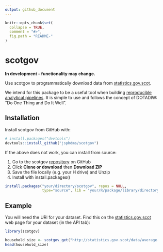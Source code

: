 ```yaml
---
output: github_document
---
```


<!-- README.md is generated from README.Rmd. Please edit that file -->

```r
knitr::opts_chunk$set(
  collapse = TRUE,
  comment = "#>",
  fig.path = "README-"
)
```

# scotgov

**In development - functionality may change.**

Use scotgov to programmatically download data from [statistics.gov.scot](statistics.gov.scot).

We intend for this package to be a useful tool when building [reproducible analytical pipelines](https://ukgovdatascience.github.io/rap_companion/). It is simple to use and follows the concept of DOTADIW: "Do One Thing and Do It Well".

## Installation

Install scotgov from GitHub with:

```r
# install.packages("devtools")
devtools::install_github("jsphdms/scotgov")
```

If the above does not work, you can install from source:

1. Go to the scotgov [repository](https://github.com/jsphdms/scotgov) on GitHub
1. Click **Clone or download** then **Download ZIP**
1. Save the file locally (e.g. your H drive) and Unzip
1. Install with install.packages()

```r
install.packages("your/directory/scotgov", repos = NULL,
                 type="source", lib = "your/R/package/library/directory")
```

## Example

You will need the URI for your dataset. Find this on the [statistics.gov.scot](statistics.gov.scot) web page for your dataset (in the API tab):

```r
library(scotgov)

household_size <- scotgov_get("http://statistics.gov.scot/data/average-household-size")
head(household_size)
```
